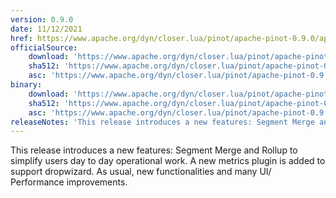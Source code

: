 ```yaml
---
version: 0.9.0
date: 11/12/2021
href: https://www.apache.org/dyn/closer.lua/pinot/apache-pinot-0.9.0/apache-pinot-0.9.0-bin.tar.gz?action=download
officialSource:
    download: 'https://www.apache.org/dyn/closer.lua/pinot/apache-pinot-0.9.0/apache-pinot-0.9.0-src.tar.gz?action=download'
    sha512: 'https://www.apache.org/dyn/closer.lua/pinot/apache-pinot-0.9.0/apache-pinot-0.9.0-src.tar.gz.sha512?action=download'
    asc: 'https://www.apache.org/dyn/closer.lua/pinot/apache-pinot-0.9.0/apache-pinot-0.9.0-src.tar.gz.asc?action=download'
binary:
    download: 'https://www.apache.org/dyn/closer.lua/pinot/apache-pinot-0.9.0/apache-pinot-0.9.0-bin.tar.gz?action=download'
    sha512: 'https://www.apache.org/dyn/closer.lua/pinot/apache-pinot-0.9.0/apache-pinot-0.9.0-bin.tar.gz.sha512?action=download'
    asc: 'https://www.apache.org/dyn/closer.lua/pinot/apache-pinot-0.9.0/apache-pinot-0.9.0-bin.tar.gz.asc?action=download'
releaseNotes: 'This release introduces a new features: Segment Merge and Rollup to simplify users day to day operational work. A new metrics plugin is added to support dropwizard. As usual, new functionalities and many UI/ Performance improvements.'
---
```


This release introduces a new features: Segment Merge and Rollup to simplify users day to day operational work. A new metrics plugin is added to support dropwizard. As usual, new functionalities and many UI/ Performance improvements.
